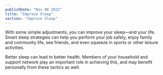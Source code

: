 ```yaml
---
publishDate: "Nov 08 2022"
title: "Improve Sleep"
section: "Improve Sleep"
---
```


With some simple adjustments, you can improve your sleep—and your life. Smart sleep strategies can help you perform your job safely, enjoy family and community life, see friends, and even squeeze in sports or other leisure activities.

Better sleep can lead to better health. Members of your household and support network play an important role in achieving this, and may benefit personally from these tactics as well.
